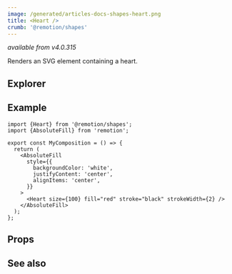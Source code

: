 ```yaml
---
image: /generated/articles-docs-shapes-heart.png
title: <Heart />
crumb: '@remotion/shapes'
---
```



_available from v4.0.315_

Renders an SVG element containing a heart.

## Explorer

<Demo type="heart" />

## Example

```tsx twoslash title="src/Heart.tsx"
import {Heart} from '@remotion/shapes';
import {AbsoluteFill} from 'remotion';

export const MyComposition = () => {
  return (
    <AbsoluteFill
      style={{
        backgroundColor: 'white',
        justifyContent: 'center',
        alignItems: 'center',
      }}
    >
      <Heart size={100} fill="red" stroke="black" strokeWidth={2} />
    </AbsoluteFill>
  );
};
```

## Props

<ShapeOptions shape="heart" all />

## See also

<ShapeSeeAlso shape="heart" />
